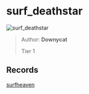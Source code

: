 
# surf_deathstar

![surf_deathstar](https://raw.githubusercontent.com/Sayt123/SurfMapPics/Maps-and-bonuses/csgo/surf_deathstar.jpg)

> Author: **Downycat**
>
> Tier 1

## Records

[surfheaven](https://surfheaven.eu/map/surf_deathstar)
